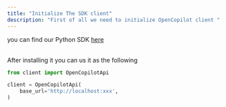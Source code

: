 ```yaml
---
title: "Initialize The SDK client"
description: "First of all we need to initialize OpenCopilot client "
---
```


you can find our Python SDK [here](https:github.com/openchatai)

<br />
After installing it you can us it as the following

``` python
from client import OpenCopilotApi

client = OpenCopilotApi(
    base_url='http://localhost:xxx',
)
```
